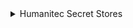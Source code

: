 <details>
<summary>Humanitec Secret Stores</summary>

```json showLineNumbers
{
    "identifier": "humanitecSecretStore",
    "title": "Humanitec Secret Store",
    "icon": "Lock",
    "schema": {
      "properties": {
        "primary": {
          "title": "Primary",
          "description": "Whether this is the primary secret store",
          "type": "boolean",
          "icon": "DefaultProperty"
        },
        "createdAt": {
          "title": "Created At",
          "description": "The date and time when the secret store was created",
          "type": "string",
          "format": "date-time",
          "icon": "DefaultProperty"
        },
        "createdBy": {
          "title": "Created By",
          "description": "The user who created the secret store",
          "type": "string",
          "icon": "DefaultProperty"
        },
        "updatedAt": {
          "title": "Updated At",
          "description": "The date and time when the secret store was last updated",
          "type": "string",
          "format": "date-time",
          "icon": "DefaultProperty"
        },
        "updatedBy": {
          "title": "Updated By",
          "description": "The user who last updated the secret store",
          "type": "string",
          "icon": "DefaultProperty"
        },
        "awssm": {
          "title": "AWS Secrets Manager",
          "description": "AWS Secrets Manager configuration",
          "type": "object",
          "icon": "DefaultProperty"
        },
        "azurekv": {
          "title": "Azure Key Vault",
          "description": "Azure Key Vault configuration",
          "type": "object",
          "icon": "DefaultProperty"
        },
        "gcpsm": {
          "title": "Google Cloud Secret Manager",
          "description": "Google Cloud Secret Manager configuration",
          "type": "object",
          "icon": "DefaultProperty"
        },
        "humanitec": {
          "title": "Humanitec",
          "description": "Humanitec secret store configuration",
          "type": "object",
          "icon": "DefaultProperty"
        },
        "vault": {
          "title": "Vault",
          "description": "HashiCorp Vault configuration",
          "type": "object",
          "icon": "DefaultProperty"
        }
      },
      "required": []
    },
    "mirrorProperties": {},
    "calculationProperties": {},
    "aggregationProperties": {},
    "relations": {}
}
```

</details>
